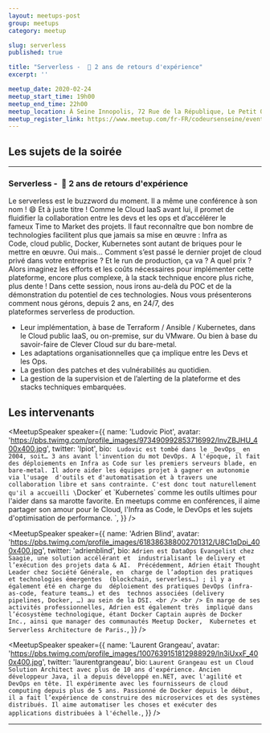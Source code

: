 ```yaml
---
layout: meetups-post
group: meetups
category: meetup

slug: serverless
published: true

title: "Serverless -  🚀 2 ans de retours d'expérience"
excerpt: ''

meetup_date: 2020-02-24
meetup_start_time: 19h00
meetup_end_time: 22h00
meetup_location: À Seine Innopolis, 72 Rue de la République, Le Petit Quevilly
meetup_register_link: https://www.meetup.com/fr-FR/codeursenseine/events/268555503/
---
```


## Les sujets de la soirée

---

### Serverless -  🚀 2 ans de retours d'expérience

Le serverless est le buzzword du moment. Il a même une conférence à son nom ! :smile:
Et à juste titre !
Comme le Cloud IaaS avant lui, il promet de fluidifier la collaboration entre les devs et les ops et d’accélérer le fameux Time to Market des projets.
Il faut reconnaître que bon nombre de technologies facilitent plus que jamais sa mise en œuvre : Infra as Code, cloud public, Docker, Kubernetes sont autant de briques pour le mettre en œuvre.
Oui mais… Comment s’est passé le dernier projet de cloud privé dans votre entreprise ? Et le run de production, ça va ? A quel prix ? Alors imaginez les efforts et les coûts nécessaires pour implémenter cette plateforme, encore plus complexe, à la stack technique encore plus riche, plus dente !
Dans cette session, nous irons au-delà du POC et de la démonstration du potentiel de ces technologies.
Nous vous présenterons comment nous gérons, depuis 2 ans, en 24/7, des plateformes serverless de production.

- Leur implémentation, à base de Terraform / Ansible / Kubernetes, dans le Cloud public IaaS, ou on-premise, sur du VMware. Ou bien à base du savoir-faire de Clever Cloud sur du bare-metal.
- Les adaptations organisationnelles que ça implique entre les Devs et les Ops.
- La gestion des patches et des vulnérabilités au quotidien.
- La gestion de la supervision et de l’alerting de la plateforme et des stacks techniques embarquées.

## Les intervenants

<MeetupSpeaker
  speaker={{
    name: 'Ludovic Piot',
    avatar:
      'https://pbs.twimg.com/profile_images/973490992853716992/lnvZBJHU_400x400.jpg',
    twitter: 'lpiot',
    bio: `
Ludovic est tombé dans le _DevOps_ en 2004, soit… 3 ans avant l'invention du mot DevOps.
A l'époque, il fait des déploiements en Infra as Code sur les premiers serveurs blade, en bare-metal.
Il adore aider les équipes projet à gagner en autonomie via l'usage  d'outils et d'automatisation
et à travers une collaboration libre et sans contrainte. C'est donc tout naturellement qu'il a
accueilli \`Docker\` et \`Kubernetes\` comme les outils ultimes pour l'aider dans sa marotte favorite.
En meetups comme en conférences, il aime partager son amour pour le Cloud, l'Infra as Code, le DevOps
et les sujets d'optimisation de performance.
    `,
  }}
/>

<MeetupSpeaker
  speaker={{
    name: 'Adrien Blind',
    avatar:
      'https://pbs.twimg.com/profile_images/618386388002701312/U8C1qDpi_400x400.jpg',
    twitter: 'adrienblind',
    bio: `
Adrien est DataOps Evangelist chez Saagie, une solution accélérant et 
industrialisant le delivery et l’exécution des projets data & AI. 
Précédemment, Adrien était Thought Leader chez Société Générale, en 
charge de l’adoption des pratiques et technologies émergentes 
(blockchain, serverless…) ; il y a également été en charge du 
déploiement des pratiques DevOps (infra-as-code, feature teams…) et des 
technos associées (delivery pipelines, Docker, …) au sein de la DSI.
<br />
<br />
En marge de ses activités professionnelles, Adrien est également très 
impliqué dans l’écosystème technologique, étant Docker Captain auprès de
Docker Inc., ainsi que manager des communautés Meetup Docker, 
Kubernetes et Serverless Architecture de Paris.
    `,
  }}
/>

<MeetupSpeaker
  speaker={{
    name: 'Laurent Grangeau',
    avatar:
      'https://pbs.twimg.com/profile_images/1007639151812988929/ln3iUxxF_400x400.jpg',
    twitter: 'laurentgrangeau',
    bio: `
Laurent Grangeau est un Cloud Solution Architect avec plus de 10 ans
d'expérience. Ancien développeur Java, il a depuis développé en.NET, avec
l'agilité et DevOps en tête. Il expérimente avec les fournisseurs de cloud
computing depuis plus de 5 ans. Passionné de Docker depuis le début, il a
fait l’expérience de construire des microservices et des systèmes
distribués. Il aime automatiser les choses et exécuter des applications
distribuées à l'échelle.
    `,
  }}
/>

---
